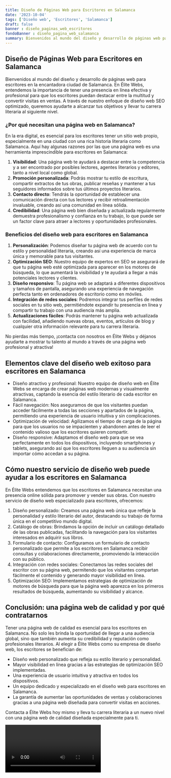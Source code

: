 ```yaml
---
title: Diseño de Páginas Web para Escritores en Salamanca
date: '2023-10-04'
tags: ['Diseño web', 'Escritores', 'Salamanca']
draft: false
banner : diseño_paginas_web_escritores
fondoBanner : diseño_pagina_web_salamanca
summary: Bienvenidos al mundo del diseño y desarrollo de páginas web para escritores en la encantadora ciudad de Salamanca. En Élite Webs, entendemos la importancia de tener una presencia en línea efectiva y profesional para que los escritores puedan destacar entre la multitud y convertir visitas en ventas. A través de nuestro enfoque de diseño web SEO optimizado, queremos ayudarte a alcanzar tus objetivos y llevar tu carrera literaria al siguiente nivel.
---
```


## Diseño de Páginas Web para Escritores en Salamanca

Bienvenidos al mundo del diseño y desarrollo de páginas web para escritores en la encantadora ciudad de Salamanca. En Élite Webs, entendemos la importancia de tener una presencia en línea efectiva y profesional para que los escritores puedan destacar entre la multitud y convertir visitas en ventas. A través de nuestro enfoque de diseño web SEO optimizado, queremos ayudarte a alcanzar tus objetivos y llevar tu carrera literaria al siguiente nivel.

### ¿Por qué necesitan una página web en Salamanca?

En la era digital, es esencial para los escritores tener un sitio web propio, especialmente en una ciudad con una rica historia literaria como Salamanca. Aquí hay algunas razones por las que una página web es una herramienta imprescindible para escritores en Salamanca:

1. **Visibilidad**: Una página web te ayudará a destacar entre la competencia y a ser encontrado por posibles lectores, agentes literarios y editores, tanto a nivel local como global.
2. **Promoción personalizada**: Podrás mostrar tu estilo de escritura, compartir extractos de tus obras, publicar reseñas y mantener a tus seguidores informados sobre tus últimos proyectos literarios.
3. **Contacto directo**: Tendrás la oportunidad de establecer una comunicación directa con tus lectores y recibir retroalimentación invaluable, creando así una comunidad en línea sólida.
4. **Credibilidad**: Una página web bien diseñada y actualizada regularmente demuestra profesionalismo y confianza en tu trabajo, lo que puede ser un factor clave para atraer a lectores y oportunidades profesionales.

### Beneficios del diseño web para escritores en Salamanca

1. **Personalización**: Podemos diseñar tu página web de acuerdo con tu estilo y personalidad literaria, creando así una experiencia de marca única y memorable para tus visitantes.
2. **Optimización SEO**: Nuestro equipo de expertos en SEO se asegurará de que tu página web esté optimizada para aparecer en los motores de búsqueda, lo que aumentará la visibilidad y te ayudará a llegar a más potenciales lectores y clientes.
3. **Diseño responsivo**: Tu página web se adaptará a diferentes dispositivos y tamaños de pantalla, asegurando una experiencia de navegación perfecta tanto en ordenadores de escritorio como en móviles.
4. **Integración de redes sociales**: Podremos integrar tus perfiles de redes sociales en tu sitio web, permitiéndote expandir tu presencia en línea y compartir tu trabajo con una audiencia más amplia.
5. **Actualizaciones fáciles**: Podrás mantener tu página web actualizada con facilidad, añadiendo nuevas obras, eventos, artículos de blog y cualquier otra información relevante para tu carrera literaria.

No pierdas más tiempo, ¡contacta con nosotros en Élite Webs y déjanos ayudarte a mostrar tu talento al mundo a través de una página web profesional y atractiva!

<GifSeo />

<Cta />

## Elementos clave del diseño web exitoso para escritores en Salamanca

* Diseño atractivo y profesional: Nuestro equipo de diseño web en Élite Webs se encarga de crear páginas web modernas y visualmente atractivas, captando la esencia del estilo literario de cada escritor en Salamanca. 
* Fácil navegación: Nos aseguramos de que los visitantes puedan acceder fácilmente a todas las secciones y apartados de la página, permitiendo una experiencia de usuario intuitiva y sin complicaciones.
* Optimización de velocidad: Agilizamos el tiempo de carga de la página para que los usuarios no se impacienten y abandonen antes de leer el contenido valioso que los escritores quieren compartir.
* Diseño responsive: Adaptamos el diseño web para que se vea perfectamente en todos los dispositivos, incluyendo smartphones y tablets, asegurando así que los escritores lleguen a su audiencia sin importar cómo accedan a su página.

## Cómo nuestro servicio de diseño web puede ayudar a los escritores en Salamanca

En Élite Webs entendemos que los escritores en Salamanca necesitan una presencia online sólida para promover y vender sus obras. Con nuestro servicio de diseño web especializado para escritores, ofrecemos:

1. Diseño personalizado: Creamos una página web única que refleje la personalidad y estilo literario del autor, destacando su trabajo de forma única en el competitivo mundo digital.
2. Catálogo de obras: Brindamos la opción de incluir un catálogo detallado de las obras publicadas, facilitando la navegación para los visitantes interesados en adquirir sus libros.
3. Formulario de contacto: Configuramos un formulario de contacto personalizado que permite a los escritores en Salamanca recibir consultas y colaboraciones directamente, promoviendo la interacción con su público.
4. Integración con redes sociales: Conectamos las redes sociales del escritor con su página web, permitendo que los visitantes compartan fácilmente el contenido y generando mayor visibilidad en línea.
5. Optimización SEO: Implementamos estrategias de optimización de motores de búsqueda para que la página web aparezca en los primeros resultados de búsqueda, aumentando su visibilidad y alcance.

## Conclusión: una página web de calidad y por qué contratarnos

Tener una página web de calidad es esencial para los escritores en Salamanca. No solo les brinda la oportunidad de llegar a una audiencia global, sino que también aumenta su credibilidad y reputación como profesionales literarios. Al elegir a Élite Webs como su empresa de diseño web, los escritores se benefician de:

* Diseño web personalizado que refleja su estilo literario y personalidad.
* Mayor visibilidad en línea gracias a las estrategias de optimización SEO implementadas.
* Una experiencia de usuario intuitiva y atractiva en todos los dispositivos.
* Un equipo dedicado y especializado en el diseño web para escritores en Salamanca.
* La garantía de aumentar las oportunidades de ventas y colaboraciones gracias a una página web diseñada para convertir visitas en acciones.

Contacta a Élite Webs hoy mismo y lleva tu carrera literaria a un nuevo nivel con una página web de calidad diseñada especialmente para ti.

<Video />

<CtaBot job='Escritores' city='Salamanca'/>

<Gmaps query='Salamanca+españa+maps' />